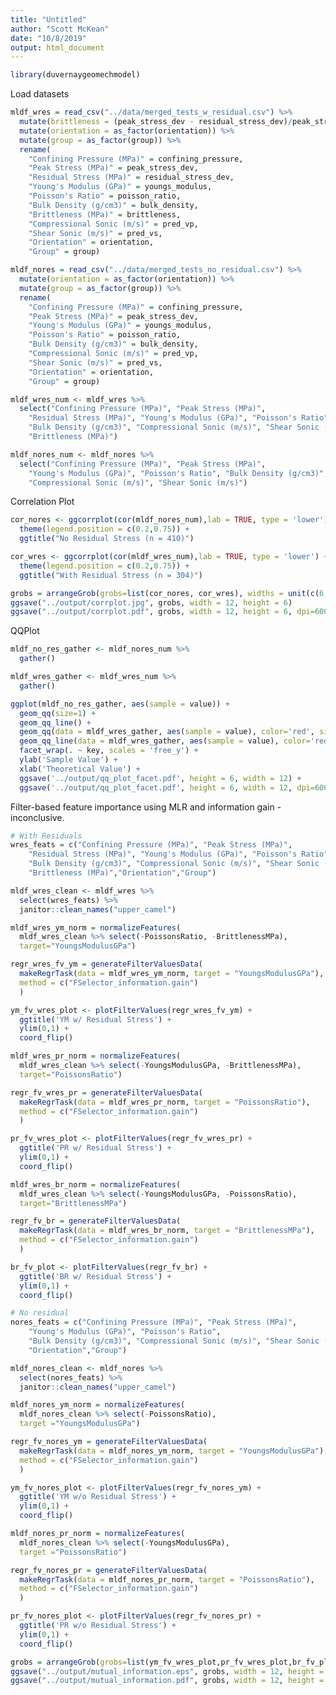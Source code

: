 ```yaml
---
title: "Untitled"
author: "Scott McKean"
date: "10/8/2019"
output: html_document
---
```


```r
library(duvernaygeomechmodel)
```

Load datasets

```r
mldf_wres = read_csv("../data/merged_tests_w_residual.csv") %>%
  mutate(brittleness = (peak_stress_dev - residual_stress_dev)/peak_stress_dev) %>%
  mutate(orientation = as_factor(orientation)) %>%
  mutate(group = as_factor(group)) %>%
  rename(
    "Confining Pressure (MPa)" = confining_pressure,
    "Peak Stress (MPa)" = peak_stress_dev, 
    "Residual Stress (MPa)" = residual_stress_dev, 
    "Young's Modulus (GPa)" = youngs_modulus,
    "Poisson's Ratio" = poisson_ratio, 
    "Bulk Density (g/cm3)" = bulk_density, 
    "Brittleness (MPa)" = brittleness, 
    "Compressional Sonic (m/s)" = pred_vp, 
    "Shear Sonic (m/s)" = pred_vs,
    "Orientation" = orientation,
    "Group" = group)

mldf_nores = read_csv("../data/merged_tests_no_residual.csv") %>%
  mutate(orientation = as_factor(orientation)) %>%
  mutate(group = as_factor(group)) %>%
  rename(
    "Confining Pressure (MPa)" = confining_pressure,
    "Peak Stress (MPa)" = peak_stress_dev, 
    "Young's Modulus (GPa)" = youngs_modulus,
    "Poisson's Ratio" = poisson_ratio, 
    "Bulk Density (g/cm3)" = bulk_density,
    "Compressional Sonic (m/s)" = pred_vp, 
    "Shear Sonic (m/s)" = pred_vs,
    "Orientation" = orientation,
    "Group" = group)
```

```r
mldf_wres_num <- mldf_wres %>% 
  select("Confining Pressure (MPa)", "Peak Stress (MPa)", 
    "Residual Stress (MPa)", "Young's Modulus (GPa)", "Poisson's Ratio", 
    "Bulk Density (g/cm3)", "Compressional Sonic (m/s)", "Shear Sonic (m/s)", 
    "Brittleness (MPa)")

mldf_nores_num <- mldf_nores %>% 
  select("Confining Pressure (MPa)", "Peak Stress (MPa)", 
    "Young's Modulus (GPa)", "Poisson's Ratio", "Bulk Density (g/cm3)", 
    "Compressional Sonic (m/s)", "Shear Sonic (m/s)")
```

Correlation Plot

```r
cor_nores <- ggcorrplot(cor(mldf_nores_num),lab = TRUE, type = 'lower') +
  theme(legend.position = c(0.2,0.75)) +
  ggtitle("No Residual Stress (n = 410)")

cor_wres <- ggcorrplot(cor(mldf_wres_num),lab = TRUE, type = 'lower') +
  theme(legend.position = c(0.2,0.75)) +
  ggtitle("With Residual Stress (n = 304)")

grobs = arrangeGrob(grobs=list(cor_nores, cor_wres), widths = unit(c(6,6),"in"), heights = unit(c(6),"in"))
ggsave("../output/corrplot.jpg", grobs, width = 12, height = 6)
ggsave("../output/corrplot.pdf", grobs, width = 12, height = 6, dpi=600)
```

QQPlot

```r
mldf_no_res_gather <- mldf_nores_num %>%
  gather()

mldf_wres_gather <- mldf_wres_num %>%
  gather()

ggplot(mldf_no_res_gather, aes(sample = value)) +
  geom_qq(size=1) +
  geom_qq_line() +
  geom_qq(data = mldf_wres_gather, aes(sample = value), color='red', size=1) +
  geom_qq_line(data = mldf_wres_gather, aes(sample = value), color='red') +
  facet_wrap(. ~ key, scales = 'free_y') +
  ylab('Sample Value') +
  xlab('Theoretical Value') +
  ggsave('../output/qq_plot_facet.pdf', height = 6, width = 12) +
  ggsave('../output/qq_plot_facet.pdf', height = 6, width = 12, dpi=600)
```

Filter-based feature importance using MLR and information gain - inconclusive.

```r
# With Residuals
wres_feats = c("Confining Pressure (MPa)", "Peak Stress (MPa)", 
    "Residual Stress (MPa)", "Young's Modulus (GPa)", "Poisson's Ratio", 
    "Bulk Density (g/cm3)", "Compressional Sonic (m/s)", "Shear Sonic (m/s)", 
    "Brittleness (MPa)","Orientation","Group")

mldf_wres_clean <- mldf_wres %>% 
  select(wres_feats) %>% 
  janitor::clean_names("upper_camel")

mldf_wres_ym_norm = normalizeFeatures(
  mldf_wres_clean %>% select(-PoissonsRatio, -BrittlenessMPa), 
  target="YoungsModulusGPa")

regr_wres_fv_ym = generateFilterValuesData(
  makeRegrTask(data = mldf_wres_ym_norm, target = "YoungsModulusGPa"), 
  method = c("FSelector_information.gain")
  )

ym_fv_wres_plot <- plotFilterValues(regr_wres_fv_ym) +
  ggtitle('YM w/ Residual Stress') +
  ylim(0,1) +
  coord_flip()

mldf_wres_pr_norm = normalizeFeatures(
  mldf_wres_clean %>% select(-YoungsModulusGPa, -BrittlenessMPa),
  target="PoissonsRatio")

regr_fv_wres_pr = generateFilterValuesData(
  makeRegrTask(data = mldf_wres_pr_norm, target = "PoissonsRatio"), 
  method = c("FSelector_information.gain")
  )

pr_fv_wres_plot <- plotFilterValues(regr_fv_wres_pr) +
  ggtitle('PR w/ Residual Stress') +
  ylim(0,1) +
  coord_flip()

mldf_wres_br_norm = normalizeFeatures(
  mldf_wres_clean %>% select(-YoungsModulusGPa, -PoissonsRatio), 
  target="BrittlenessMPa")

regr_fv_br = generateFilterValuesData(
  makeRegrTask(data = mldf_wres_br_norm, target = "BrittlenessMPa"), 
  method = c("FSelector_information.gain")
  )

br_fv_plot <- plotFilterValues(regr_fv_br) +
  ggtitle('BR w/ Residual Stress') +
  ylim(0,1) +
  coord_flip()

# No residual
nores_feats = c("Confining Pressure (MPa)", "Peak Stress (MPa)", 
    "Young's Modulus (GPa)", "Poisson's Ratio", 
    "Bulk Density (g/cm3)", "Compressional Sonic (m/s)", "Shear Sonic (m/s)", 
    "Orientation","Group")

mldf_nores_clean <- mldf_nores %>% 
  select(nores_feats) %>%
  janitor::clean_names("upper_camel")

mldf_nores_ym_norm = normalizeFeatures(
  mldf_nores_clean %>% select(-PoissonsRatio),
  target ="YoungsModulusGPa")

regr_fv_nores_ym = generateFilterValuesData(
  makeRegrTask(data = mldf_nores_ym_norm, target = "YoungsModulusGPa"), 
  method = c("FSelector_information.gain")
  )

ym_fv_nores_plot <- plotFilterValues(regr_fv_nores_ym) +
  ggtitle('YM w/o Residual Stress') +
  ylim(0,1) + 
  coord_flip()

mldf_nores_pr_norm = normalizeFeatures(
  mldf_nores_clean %>% select(-YoungsModulusGPa),
  target ="PoissonsRatio")

regr_fv_nores_pr = generateFilterValuesData(
  makeRegrTask(data = mldf_nores_pr_norm, target = "PoissonsRatio"), 
  method = c("FSelector_information.gain")
  )

pr_fv_nores_plot <- plotFilterValues(regr_fv_nores_pr) +
  ggtitle('PR w/o Residual Stress') +
  ylim(0,1) +
  coord_flip()

grobs = arrangeGrob(grobs=list(ym_fv_wres_plot,pr_fv_wres_plot,br_fv_plot,ym_fv_nores_plot, pr_fv_nores_plot), widths = unit(c(4,4,4),"in"), heights = unit(c(3,3),"in"))
ggsave("../output/mutual_information.eps", grobs, width = 12, height = 6)
ggsave("../output/mutual_information.pdf", grobs, width = 12, height = 6, dpi=600)
```

